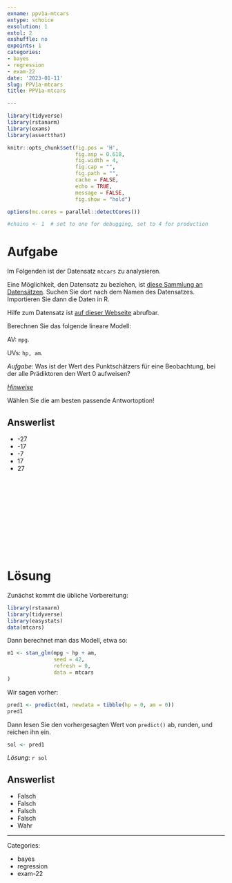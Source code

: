 ```yaml
---
exname: ppv1a-mtcars
extype: schoice
exsolution: 1
extol: 2
exshuffle: no
expoints: 1
categories:
- bayes
- regression
- exam-22
date: '2023-01-11'
slug: PPV1a-mtcars
title: PPV1a-mtcars

---
```



<!-- Achtung, es kann passieren, dass mehrere Antwortoptionen den Wert "0" anzeigen, -->
<!-- was von Studis als "Fehler" gesehen werden kann. Muss noch korrigiert werden. -->



```r
library(tidyverse)
library(rstanarm)
library(exams)
library(assertthat)
```


```r
knitr::opts_chunk$set(fig.pos = 'H',
                      fig.asp = 0.618,
                      fig.width = 4,
                      fig.cap = "", 
                      fig.path = "",
                      cache = FALSE,
                      echo = TRUE,
                      message = FALSE,
                      fig.show = "hold")

options(mc.cores = parallel::detectCores())

#chains <- 1  # set to one for debugging, set to 4 for production
```






# Aufgabe



<!-- Hart verdrahtet für mtcars! -->

Im Folgenden ist der Datensatz `mtcars` zu analysieren.

Eine Möglichkeit, den Datensatz zu beziehen, ist [diese Sammlung an Datensätzen](https://vincentarelbundock.github.io/Rdatasets/articles/data.html). Suchen Sie dort nach dem Namen des Datensatzes.
Importieren Sie dann die Daten in R.

Hilfe zum Datensatz ist [auf dieser Webseite](https://vincentarelbundock.github.io/Rdatasets/articles/data.html) abrufbar.




Berechnen Sie das folgende lineare Modell:



AV: `mpg`.

UVs: `hp, am`.




*Aufgabe*: Was ist der Wert des Punktschätzers für eine Beobachtung, bei der alle Prädiktoren den Wert 0 aufweisen?


[*Hinweise*](https://sebastiansauer.github.io/Lehre/Hinweise/Hinweise-Pruefung-Open-Book.html)





Wählen Sie die am besten passende Antwortoption!


Answerlist
---------

* -27
* -17
* -7
* 17
* 27




</br>
</br>
</br>
</br>
</br>
</br>
</br>
</br>
</br>
</br>

# Lösung



Zunächst kommt die übliche Vorbereitung:

```r
library(rstanarm)
library(tidyverse)
library(easystats)
data(mtcars)
```



Dann berechnet man das Modell, etwa so:

```r
m1 <- stan_glm(mpg ~ hp + am, 
               seed = 42,
               refresh = 0,
               data = mtcars
)
```



Wir sagen vorher:


```r
pred1 <- predict(m1, newdata = tibble(hp = 0, am = 0))
pred1
```





Dann lesen Sie den vorhergesagten Wert von `predict()` ab, runden, und reichen ihn ein.


```r
sol <- pred1
```


*Lösung*: `r sol`



Answerlist
---------

* Falsch
* Falsch
* Falsch
* Falsch
* Wahr





---

Categories: 

- bayes
- regression
- exam-22

